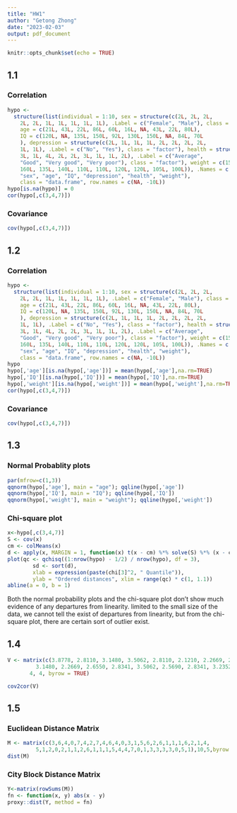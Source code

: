 ---
title: "HW1"
author: "Getong Zhong"
date: "2023-02-03"
output: pdf_document
---

```{r setup, include=FALSE}
knitr::opts_chunk$set(echo = TRUE)
```

## 1.1
### Correlation
```{r}
hypo <-
  structure(list(individual = 1:10, sex = structure(c(2L, 2L, 2L,
    2L, 2L, 1L, 1L, 1L, 1L, 1L), .Label = c("Female", "Male"), class = "factor"),
    age = c(21L, 43L, 22L, 86L, 60L, 16L, NA, 43L, 22L, 80L),
    IQ = c(120L, NA, 135L, 150L, 92L, 130L, 150L, NA, 84L, 70L
    ), depression = structure(c(2L, 1L, 1L, 1L, 2L, 2L, 2L, 2L,
    1L, 1L), .Label = c("No", "Yes"), class = "factor"), health = structure(c(3L,
    3L, 1L, 4L, 2L, 2L, 3L, 1L, 1L, 2L), .Label = c("Average",
    "Good", "Very good", "Very poor"), class = "factor"), weight = c(150L,
    160L, 135L, 140L, 110L, 110L, 120L, 120L, 105L, 100L)), .Names = c("individual",
    "sex", "age", "IQ", "depression", "health", "weight"), 
    class = "data.frame", row.names = c(NA, -10L))
hypo[is.na(hypo)] = 0
cor(hypo[,c(3,4,7)])

```
### Covariance
```{r}
cov(hypo[,c(3,4,7)])

```

## 1.2
### Correlation
```{R}
hypo <-
  structure(list(individual = 1:10, sex = structure(c(2L, 2L, 2L,
    2L, 2L, 1L, 1L, 1L, 1L, 1L), .Label = c("Female", "Male"), class = "factor"),
    age = c(21L, 43L, 22L, 86L, 60L, 16L, NA, 43L, 22L, 80L),
    IQ = c(120L, NA, 135L, 150L, 92L, 130L, 150L, NA, 84L, 70L
    ), depression = structure(c(2L, 1L, 1L, 1L, 2L, 2L, 2L, 2L,
    1L, 1L), .Label = c("No", "Yes"), class = "factor"), health = structure(c(3L,
    3L, 1L, 4L, 2L, 2L, 3L, 1L, 1L, 2L), .Label = c("Average",
    "Good", "Very good", "Very poor"), class = "factor"), weight = c(150L,
    160L, 135L, 140L, 110L, 110L, 120L, 120L, 105L, 100L)), .Names = c("individual",
    "sex", "age", "IQ", "depression", "health", "weight"), 
    class = "data.frame", row.names = c(NA, -10L))
hypo
hypo[,'age'][is.na(hypo[,'age'])] = mean(hypo[,'age'],na.rm=TRUE)
hypo[,'IQ'][is.na(hypo[,'IQ'])] = mean(hypo[,'IQ'],na.rm=TRUE)
hypo[,'weight'][is.na(hypo[,'weight'])] = mean(hypo[,'weight'],na.rm=TRUE)
cor(hypo[,c(3,4,7)])
```

### Covariance

```{r}
cov(hypo[,c(3,4,7)])
```

## 1.3

### Normal Probablity plots
```{r}
par(mfrow=c(1,3))
qqnorm(hypo[,'age'], main = "age"); qqline(hypo[,'age'])
qqnorm(hypo[,'IQ'], main = "IQ"); qqline(hypo[,'IQ'])
qqnorm(hypo[,'weight'], main = "weight"); qqline(hypo[,'weight'])

```


### Chi-square plot
```{r}
x<-hypo[,c(3,4,7)]
S <- cov(x)
cm <- colMeans(x)
d <- apply(x, MARGIN = 1, function(x) t(x - cm) %*% solve(S) %*% (x - cm))
plot(qc <- qchisq((1:nrow(hypo) - 1/2) / nrow(hypo), df = 3),
        sd <- sort(d),
        xlab = expression(paste(chi[3]^2, " Quantile")),
        ylab = "Ordered distances", xlim = range(qc) * c(1, 1.1))
abline(a = 0, b = 1)

```

Both the normal probability plots and the chi-square plot don't show much evidence of any departures from linearity. limited to the small size of the data, we cannot tell the exist of departures from linearity, but from the chi-square plot, there are certain sort of outlier exist.

## 1.4
```{r}
V <- matrix(c(3.8778, 2.8110, 3.1480, 3.5062, 2.8110, 2.1210, 2.2669, 2.5690, 
         3.1480, 2.2669, 2.6550, 2.8341, 3.5062, 2.5690, 2.8341, 3.2352), 
       4, 4, byrow = TRUE)

cov2cor(V)
```

## 1.5

### Euclidean Distance Matrix
```{r}
M <- matrix(c(3,6,4,0,7,4,2,7,4,6,4,0,3,1,5,6,2,6,1,1,1,6,2,1,4,
         5,1,2,0,2,1,1,2,6,1,1,1,5,4,4,7,0,1,3,3,3,3,0,5,1),10,5,byrow = TRUE)
dist(M)
```

### City Block Distance Matrix
```{r}
Y<-matrix(rowSums(M))
fn <- function(x, y) abs(x - y)
proxy::dist(Y, method = fn)
```